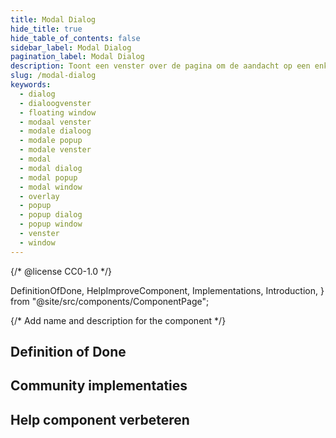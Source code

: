 ```yaml
---
title: Modal Dialog
hide_title: true
hide_table_of_contents: false
sidebar_label: Modal Dialog
pagination_label: Modal Dialog
description: Toont een venster over de pagina om de aandacht op een enkele taak of bericht te vestigen. Interactie met onderliggende pagina wordt geblokkeerd.
slug: /modal-dialog
keywords:
  - dialog
  - dialoogvenster
  - floating window
  - modaal venster
  - modale dialoog
  - modale popup
  - modale venster
  - modal
  - modal dialog
  - modal popup
  - modal window
  - overlay
  - popup
  - popup dialog
  - popup window
  - venster
  - window
---
```


{/* @license CC0-1.0 */}

  DefinitionOfDone,
  HelpImproveComponent,
  Implementations,
  Introduction,
} from "@site/src/components/ComponentPage";

{/* Add name and description for the component */}


<Introduction component={component} headingLevel={1} description={description} />

## Definition of Done

<DefinitionOfDone component={component} headingLevel={3} />

## Community implementaties

<Implementations component={component} headingLevel={3} />

## Help component verbeteren

<HelpImproveComponent component={component} headingLevel={3} />
